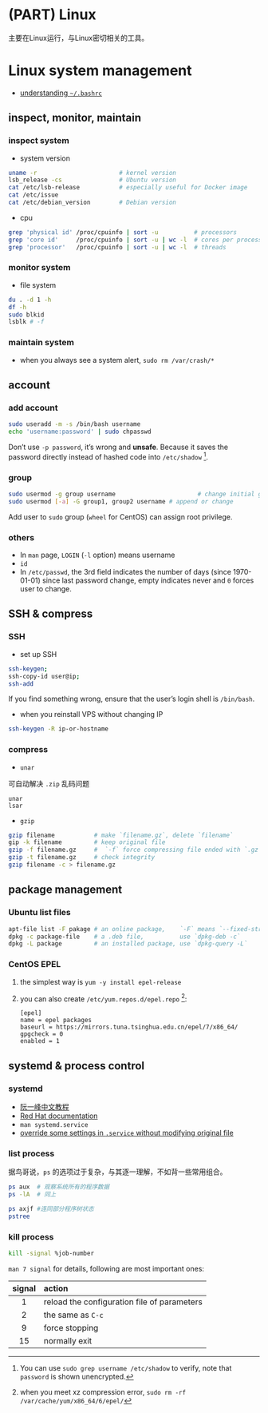 # (PART) Linux {-}

主要在Linux运行，与Linux密切相关的工具。

# Linux system management

- [understanding `~/.bashrc`](https://dongzhuoer.com/post/caprice/2018/bashrc/)






## inspect, monitor, maintain



### inspect system

- system version

```bash
uname -r                       # kernel version
lsb_release -cs                # Ubuntu version
cat /etc/lsb-release           # especially useful for Docker image
cat /etc/issue
cat /etc/debian_version        # Debian version
```

- cpu

```bash
grep 'physical id' /proc/cpuinfo | sort -u          # processors
grep 'core id'     /proc/cpuinfo | sort -u | wc -l  # cores per processors
grep 'processor'   /proc/cpuinfo | sort -u | wc -l  # threads
```



### monitor system

- file system

```bash
du . -d 1 -h
df -h
sudo blkid
lsblk # -f
```



### maintain system

- when you always see a system alert, `sudo rm /var/crash/*`






## account



### add account 

```bash
sudo useradd -m -s /bin/bash username  
echo 'username:password' | sudo chpasswd
```

Don't use `-p password`, it's wrong and **unsafe**. Because it saves the password directly instead of hashed code into `/etc/shadow` ^[You can use `sudo grep username /etc/shadow` to verify, note that `password` is shown unencrypted.].



### group

```bash
sudo usermod -g group username                       # change initial group
sudo usermod [-a] -G group1, group2 username # append or change
```

Add user to `sudo` group (`wheel` for CentOS) can assign root privilege.



### others

- In `man` page, `LOGIN` (`-l` option) means username 
- `id`
- In `/etc/passwd`, the 3rd field indicates the number of days (since 1970-01-01) since last password change, empty indicates never and `0` forces user to change.






## SSH & compress



### SSH

- set up SSH

```bash
ssh-keygen; 
ssh-copy-id user@ip; 
ssh-add  
```

If you find something wrong, ensure that the user's login shell is `/bin/bash`.

- when you reinstall VPS without changing IP

```bash
ssh-keygen -R ip-or-hostname 
```



### compress

- `unar`

可自动解决 `.zip` 乱码问题

```
unar
lsar
```

- `gzip`

```bash
gzip filename           # make `filename.gz`, delete `filename`
gip -k filename         # keep original file
gzip -f filename.gz     #  `-f` force compressing file ended with `.gz`
gzip -t filename.gz     # check integrity
gzip filename -c > filename.gz
```






## package management



### Ubuntu list files

```bash
apt-file list -F pakage # an online package,    `-F` means `--fixed-string`
dpkg -c package-file    # a .deb file,          use `dpkg-deb -c`
dpkg -L package         # an installed package, use `dpkg-query -L`
```



### CentOS EPEL

1. the simplest way is `yum -y install epel-release`

1. you can also create `/etc/yum.repos.d/epel.repo` ^[when you meet xz compression error, `sudo rm -rf /var/cache/yum/x86_64/6/epel/`]:

   ```
   [epel]
   name = epel packages
   baseurl = https://mirrors.tuna.tsinghua.edu.cn/epel/7/x86_64/
   gpgcheck = 0
   enabled = 1
   ```






## systemd & process control



### systemd

- [阮一峰中文教程](http://www.ruanyifeng.com/blog/2016/03/systemd-tutorial-commands.html)
- [Red Hat documentation](https://access.redhat.com/documentation/en-US/Red_Hat_Enterprise_Linux/7/html/System_Administrators_Guide/chap-Managing_Services_with_systemd.html)
- `man systemd.service`
- [override some settings in `.service` without modifying original file](https://dongzhuoer.com/post/caprice/2018/systemd-crash-teach-me-overwriting-service)



### list process

据鸟哥说，`ps` 的选项过于复杂，与其逐一理解，不如背一些常用组合。 

```bash
ps aux  # 观察系统所有的程序数据
ps -lA  # 同上

ps axjf #连同部分程序树状态
pstree
```



### kill process

```bash
kill -signal %job-number   
```

`man 7 signal` for details, following are most important ones:

| signal | action                                      |
|:------:|:---------------------------------------------|
|    1   | reload the configuration file of parameters |
|    2   | the same as `C-c`                           |
|    9   | force stopping                              |
|   15   | normally exit                               |





